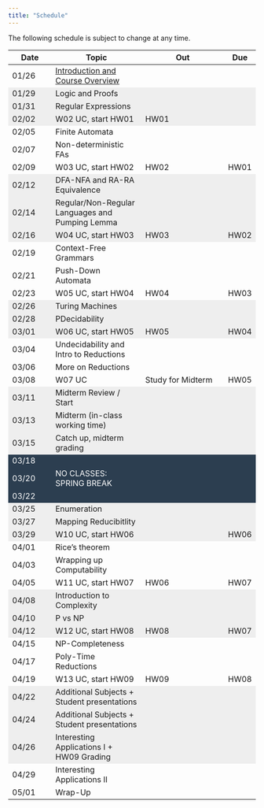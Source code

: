 ```yaml
---
title: "Schedule"
---
```

The following schedule is subject to change at any time.


<style>

.two-axis-table tr:nth-child(6n-2), .two-axis-table tr:nth-child(6n-3), .two-axis-table tr:nth-child(6n-4) {
    background: #eeeeee;
}

.two-axis-table tr:nth-child(23), .two-axis-table tr:nth-child(24), .two-axis-table tr:nth-child(25){
  background: #2c3e50;
  color: white;
}

.two-axis-table td:nth-child(1){
  width: 10%;
}

.two-axis-table td:nth-child(2){
  width: 40%;
}

.two-axis-table td:nth-child(3), .two-axis-table td:nth-child(4){
  width: 20%;
}


.two-axis-table body {
  padding: 1rem;
}
</style>

<div class="ox-hugo-table two-axis-table">
| **Date** | **Topic**  |    **Out**    | **Due** |
|----------|------------|--------------------|---------|
| 01/26    | [Introduction and Course Overview](https://moodle.smith.edu/mod/resource/view.php?id=1151794&forceview=1) |                  |         |
| 01/29    | Logic and Proofs |              |         |
| 01/31    | Regular Expressions |           |         |
| 02/02    | W02 UC, start HW01  |   HW01    |         |
| 02/05    | Finite Automata     |           |         |
| 02/07    | Non-deterministic FAs |         |         |
| 02/09    | W03 UC, start HW02  |   HW02    |  HW01   |
| 02/12    | DFA-NFA and RA-RA Equivalence |        |         |
| 02/14    | Regular/Non-Regular Languages and Pumping Lemma | |         |
| 02/16    | W04 UC, start HW03  |   HW03    |  HW02   |
| 02/19    | Context-Free Grammars | | |
| 02/21    | Push-Down Automata |     |         |
| 02/23    | W05 UC, start HW04  |   HW04    |  HW03   |
| 02/26    | Turing Machines	|        |         |
| 02/28    | PDecidability	 	  |        |         |
| 03/01    | W06 UC, start HW05  |   HW05    |  HW04   |
| 03/04    | Undecidability and Intro to Reductions	 	 	  |        |         |
| 03/06    | More on Reductions	 	 	 	 	  |        |         |
| 03/08    | W07 UC	  |  Study for Midterm   |  HW05   |
| 03/11    | Midterm Review / Start	||
| 03/13    | Midterm (in-class working time)		||
| 03/15    | Catch up, midterm grading 	|||
| 03/18    | |||
| 03/20    | NO CLASSES: SPRING BREAK|       |         |
| 03/22    | |||
| 03/25    | Enumeration ||
| 03/27    | Mapping Reducibitlity	 |||
| 03/29    | W10 UC, start HW06  |       | HW06 |
| 04/01    | Rice's theorem  |||
| 04/03    | Wrapping up Computability  |||
| 04/05    | W11 UC, start HW07  |   HW06    |  HW07   |
| 04/08    | Introduction to Complexity	  |||
| 04/10    | P vs NP	  |||
| 04/12    | W12 UC, start HW08 |	HW08 | HW07 |
| 04/15    | NP-Completeness	 |||
| 04/17    | Poly-Time Reductions	 	 |||
| 04/19    | W13 UC, start HW09  | HW09 | HW08 |
| 04/22    | Additional Subjects + Student presentations	 |||
| 04/24    | Additional Subjects + Student presentations	 |||
| 04/26    | Interesting Applications I + HW09 Grading	|||
| 04/29    | Interesting Applications II	|||
| 05/01    | Wrap-Up |||
</div>


